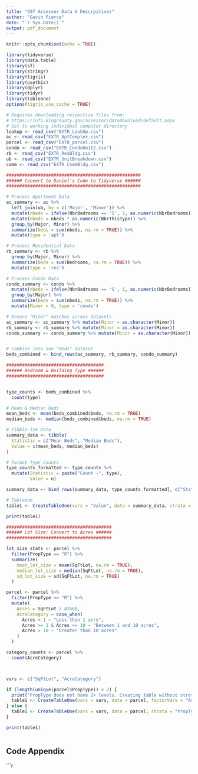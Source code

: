 ```yaml
---
title: "597 Assessor Data & Descrpitives"
author: "Gavin Pierce"
date: "`r Sys.Date()`"
output: pdf_document
---
```


```r

knitr::opts_chunk$set(echo = TRUE)

library(tidyverse)
library(data.table)
library(sf)
library(stringr)
library(tigris)
library(usethis)
library(dplyr)
library(tidyr)
library(tableone)
options(tigris_use_cache = TRUE)

```

```r

# Requires downloading respective files from:
# https://info.kingcounty.gov/assessor/datadownload/default.aspx
# Set to working individual computer directory
lookup <- read_csv("EXTR_LookUp.csv")
ac <- read_csv("EXTR_AptComplex.csv")
parcel <- read_csv("EXTR_parcel.csv")
condo <- read_csv("EXTR_CondoUnit2.csv")
rb <- read_csv("EXTR_ResBldg.csv")
ub <- read_csv("EXTR_UnitBreakdown.csv")
comm <- read_csv("EXTR_CommBldg.csv")

###################################################
###### Convert to Daniel's Code to Tidyverse ######
###################################################

# Process Apartment Data
ac_summary <- ac %>%
  left_join(ub, by = c('Major', 'Minor')) %>%
  mutate(nbeds = ifelse(NbrBedrooms == 'S', 1, as.numeric(NbrBedrooms))) %>%
  mutate(nbeds = nbeds * as.numeric(NbrThisType)) %>%
  group_by(Major, Minor) %>%
  summarize(beds = sum(nbeds, na.rm = TRUE)) %>%
  mutate(type = 'apt')

# Process Residential Data
rb_summary <- rb %>%
  group_by(Major, Minor) %>%
  summarize(beds = sum(Bedrooms, na.rm = TRUE)) %>%
  mutate(type = 'res')

# Process Condo Data
condo_summary <- condo %>%
  mutate(nbeds = ifelse(NbrBedrooms == 'S', 1, as.numeric(NbrBedrooms))) %>%
  group_by(Major) %>%
  summarize(beds = sum(nbeds, na.rm = TRUE)) %>%
  mutate(Minor = 0, type = 'condo')

# Ensure "Minor" matches across datasets
ac_summary <- ac_summary %>% mutate(Minor = as.character(Minor))
rb_summary <- rb_summary %>% mutate(Minor = as.character(Minor))
condo_summary <- condo_summary %>% mutate(Minor = as.character(Minor))


# Combine into one "Beds" dataset
beds_combined <- bind_rows(ac_summary, rb_summary, condo_summary)

```

```r

#####################################
###### Bedroom & Building Type ######
#####################################


type_counts <- beds_combined %>%
  count(type)

# Mean & Median Beds
mean_beds <- mean(beds_combined$beds, na.rm = TRUE)
median_beds <- median(beds_combined$beds, na.rm = TRUE)

# Tibble-ize Data
summary_data <- tibble(
  Statistic = c("Mean Beds", "Median Beds"),
  Value = c(mean_beds, median_beds)
)

# Format Type Counts
type_counts_formatted <- type_counts %>%
  mutate(Statistic = paste("Count -", type),
         Value = n)

summary_data <- bind_rows(summary_data, type_counts_formatted[, c("Statistic", "Value")])

# Tableone
table1 <- CreateTableOne(vars = "Value", data = summary_data, strata = "Statistic", test = FALSE)

print(table1)


```

```r

########################################
###### Lot Size: Convert to Acres ######
########################################

lot_size_stats <- parcel %>%
  filter(PropType == "R") %>%
  summarize(
    mean_lot_size = mean(SqFtLot, na.rm = TRUE),
    median_lot_size = median(SqFtLot, na.rm = TRUE),
    sd_lot_size = sd(SqFtLot, na.rm = TRUE)
  )

parcel <- parcel %>%
  filter(PropType == "R") %>%
  mutate(
    Acres = SqFtLot / 43560,
    AcreCategory = case_when(
      Acres < 1 ~ "Less than 1 acre",
      Acres >= 1 & Acres <= 10 ~ "Between 1 and 10 acres",
      Acres > 10 ~ "Greater than 10 acres"
    )
  )

category_counts <- parcel %>%
  count(AcreCategory)



vars <- c("SqFtLot", "AcreCategory")

if (length(unique(parcel$PropType)) < 2) {
  print("PropType does not have 2+ levels. Creating table without stratification.")
  table1 <- CreateTableOne(vars = vars, data = parcel, factorVars = "AcreCategory", test = FALSE)
} else {
  table1 <- CreateTableOne(vars = vars, data = parcel, strata = "PropType", factorVars = "AcreCategory", test = FALSE)
}

print(table1)



```



## Code Appendix

```r
